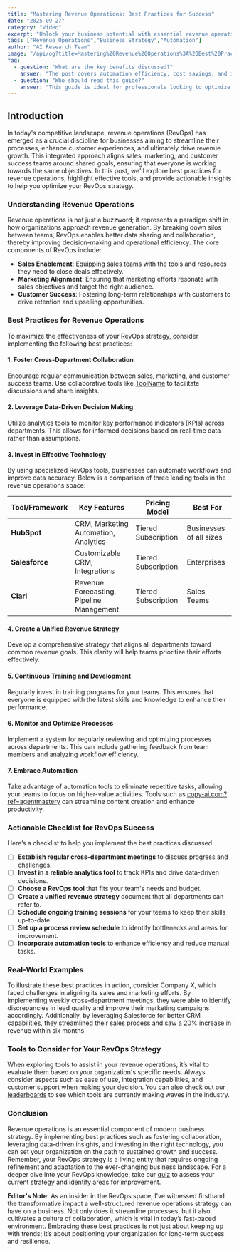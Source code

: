 ```yaml
---
title: "Mastering Revenue Operations: Best Practices for Success"
date: "2025-09-27"
category: "Video"
excerpt: "Unlock your business potential with essential revenue operations best practices and top tools to streamline your strategy."
tags: ["Revenue Operations","Business Strategy","Automation"]
author: "AI Research Team"
image: "/api/og?title=Mastering%20Revenue%20Operations%3A%20Best%20Practices%20for%20Success&type=blog&category=Video"
faq:
  - question: "What are the key benefits discussed?"
    answer: "The post covers automation efficiency, cost savings, and implementation strategies for video tools."
  - question: "Who should read this guide?"
    answer: "This guide is ideal for professionals looking to optimize their video workflows with AI-powered solutions."
---
```


## Introduction

In today's competitive landscape, revenue operations (RevOps) has emerged as a crucial discipline for businesses aiming to streamline their processes, enhance customer experiences, and ultimately drive revenue growth. This integrated approach aligns sales, marketing, and customer success teams around shared goals, ensuring that everyone is working towards the same objectives. In this post, we'll explore best practices for revenue operations, highlight effective tools, and provide actionable insights to help you optimize your RevOps strategy.

### Understanding Revenue Operations

Revenue operations is not just a buzzword; it represents a paradigm shift in how organizations approach revenue generation. By breaking down silos between teams, RevOps enables better data sharing and collaboration, thereby improving decision-making and operational efficiency. The core components of RevOps include:
- **Sales Enablement**: Equipping sales teams with the tools and resources they need to close deals effectively.
- **Marketing Alignment**: Ensuring that marketing efforts resonate with sales objectives and target the right audience.
- **Customer Success**: Fostering long-term relationships with customers to drive retention and upselling opportunities.

### Best Practices for Revenue Operations

To maximize the effectiveness of your RevOps strategy, consider implementing the following best practices:

#### 1. Foster Cross-Department Collaboration
Encourage regular communication between sales, marketing, and customer success teams. Use collaborative tools like [ToolName](/tools/synthesia) to facilitate discussions and share insights.

#### 2. Leverage Data-Driven Decision Making
Utilize analytics tools to monitor key performance indicators (KPIs) across departments. This allows for informed decisions based on real-time data rather than assumptions.

#### 3. Invest in Effective Technology
By using specialized RevOps tools, businesses can automate workflows and improve data accuracy. Below is a comparison of three leading tools in the revenue operations space:

| Tool/Framework       | Key Features                     | Pricing Model        | Best For                  |
|----------------------|----------------------------------|----------------------|---------------------------|
| **HubSpot**          | CRM, Marketing Automation, Analytics | Tiered Subscription  | Businesses of all sizes   |
| **Salesforce**      | Customizable CRM, Integrations    | Tiered Subscription  | Enterprises                |
| **Clari**           | Revenue Forecasting, Pipeline Management | Tiered Subscription  | Sales Teams                |

#### 4. Create a Unified Revenue Strategy
Develop a comprehensive strategy that aligns all departments toward common revenue goals. This clarity will help teams prioritize their efforts effectively.

#### 5. Continuous Training and Development
Regularly invest in training programs for your teams. This ensures that everyone is equipped with the latest skills and knowledge to enhance their performance.

#### 6. Monitor and Optimize Processes
Implement a system for regularly reviewing and optimizing processes across departments. This can include gathering feedback from team members and analyzing workflow efficiency.

#### 7. Embrace Automation
Take advantage of automation tools to eliminate repetitive tasks, allowing your teams to focus on higher-value activities. Tools such as [copy-ai.com?ref=agentmastery](https://copy-ai.com?ref=agentmastery) can streamline content creation and enhance productivity.

### Actionable Checklist for RevOps Success

Here’s a checklist to help you implement the best practices discussed:
- [ ] **Establish regular cross-department meetings** to discuss progress and challenges.
- [ ] **Invest in a reliable analytics tool** to track KPIs and drive data-driven decisions.
- [ ] **Choose a RevOps tool** that fits your team's needs and budget.
- [ ] **Create a unified revenue strategy** document that all departments can refer to.
- [ ] **Schedule ongoing training sessions** for your teams to keep their skills up-to-date.
- [ ] **Set up a process review schedule** to identify bottlenecks and areas for improvement.
- [ ] **Incorporate automation tools** to enhance efficiency and reduce manual tasks.

### Real-World Examples

To illustrate these best practices in action, consider Company X, which faced challenges in aligning its sales and marketing efforts. By implementing weekly cross-department meetings, they were able to identify discrepancies in lead quality and improve their marketing campaigns accordingly. Additionally, by leveraging Salesforce for better CRM capabilities, they streamlined their sales process and saw a 20% increase in revenue within six months.

### Tools to Consider for Your RevOps Strategy

When exploring tools to assist in your revenue operations, it’s vital to evaluate them based on your organization's specific needs. Always consider aspects such as ease of use, integration capabilities, and customer support when making your decision. You can also check out our [leaderboards](/leaderboards) to see which tools are currently making waves in the industry. 

### Conclusion

Revenue operations is an essential component of modern business strategy. By implementing best practices such as fostering collaboration, leveraging data-driven insights, and investing in the right technology, you can set your organization on the path to sustained growth and success. Remember, your RevOps strategy is a living entity that requires ongoing refinement and adaptation to the ever-changing business landscape. For a deeper dive into your RevOps knowledge, take our [quiz](/quiz) to assess your current strategy and identify areas for improvement.

**Editor's Note:** As an insider in the RevOps space, I've witnessed firsthand the transformative impact a well-structured revenue operations strategy can have on a business. Not only does it streamline processes, but it also cultivates a culture of collaboration, which is vital in today’s fast-paced environment. Embracing these best practices is not just about keeping up with trends; it’s about positioning your organization for long-term success and resilience.
